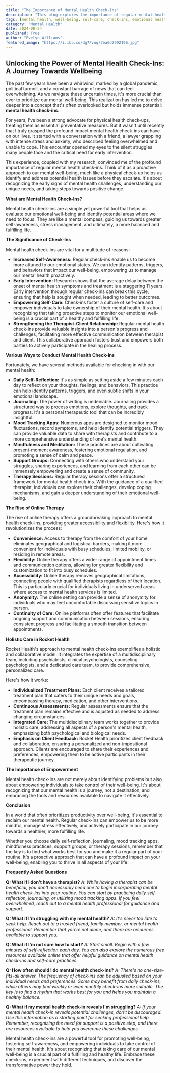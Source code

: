 ```yaml
---
title: "The Importance of Mental Health Check-Ins"
description: "This blog explores the importance of regular mental health check-ins as a crucial step towards prioritizing and maintaining emotional well-being. It provides various techniques for conducting check-ins, emphasizes the benefits of early intervention, and discusses the growing role of online therapy in making mental health care more accessible and flexible."
tags: [mental health, well-being, self-care, check-ins, emotional health, therapy, online therapy, stress management, mental health awareness, mindfulness]
category: "Mental Health"
date: 2024-08-24
published: True
author: "Evelyn Williams"
featured_image: "https://i.ibb.co/dg7Fvnq/7ea6d2992196.jpg"
---
```


##  Unlocking the Power of Mental Health Check-Ins: A Journey Towards Wellbeing

The past few years have been a whirlwind, marked by a global pandemic, political turmoil, and a constant barrage of news that can feel overwhelming. As we navigate these uncertain times, it's more crucial than ever to prioritize our mental well-being. This realization has led me to delve deeper into a concept that's often overlooked but holds immense potential: **mental health check-ins**.  

For years, I've been a strong advocate for physical health check-ups,  treating them as essential preventative measures. But it wasn't until recently that I truly grasped the profound impact mental health check-ins can have on our lives. It started with a conversation with a friend, a lawyer grappling with intense stress and anxiety, who described feeling overwhelmed and unable to cope.  This encounter opened my eyes to the silent struggles many people face and the critical need for early intervention.  

This experience, coupled with my research, convinced me of the profound importance of regular mental health check-ins. Think of it as a proactive approach to our mental well-being, much like a physical check-up helps us identify and address potential health issues before they escalate. It's about recognizing the early signs of mental health challenges, understanding our unique needs, and taking steps towards positive change.

**What are Mental Health Check-Ins?**

Mental health check-ins are a simple yet powerful tool that helps us evaluate our emotional well-being and identify potential areas where we need to focus. They are like a mental compass, guiding us towards greater self-awareness, stress management, and ultimately, a more balanced and fulfilling life. 

**The Significance of Check-Ins**

Mental health check-ins are vital for a multitude of reasons:

* **Increased Self-Awareness:** Regular check-ins enable us to become more attuned to our emotional states. We can identify patterns, triggers, and behaviors that impact our well-being, empowering us to manage our mental health proactively. 
* **Early Intervention:**  Research shows that the average delay between the onset of mental health symptoms and treatment is a staggering 11 years.  Early intervention through regular check-ins can break this cycle, ensuring that help is sought when needed, leading to better outcomes.
* **Empowering Self-Care:** Check-ins foster a culture of self-care and empower individuals to take ownership of their mental health. It's about recognizing that taking proactive steps to monitor our emotional well-being is a crucial part of a healthy and fulfilling life.
* **Strengthening the Therapist-Client Relationship:**  Regular mental health check-ins provide valuable insights into a person's progress and challenges, facilitating more effective communication between therapist and client. This collaborative approach fosters trust and empowers both parties to actively participate in the healing process. 

**Various Ways to Conduct Mental Health Check-Ins**

Fortunately, we have several methods available for checking in with our mental health: 

* **Daily Self-Reflection:** It's as simple as setting aside a few minutes each day to reflect on your thoughts, feelings, and behaviors.  This practice can help identify patterns, triggers, and even subtle shifts in your emotional landscape.
* **Journaling:** The power of writing is undeniable.  Journaling provides a structured way to process emotions, explore thoughts, and track progress.  It's a personal therapeutic tool that can be incredibly insightful. 
* **Mood Tracking Apps:**  Numerous apps are designed to monitor mood fluctuations, record symptoms, and help identify potential triggers. They can provide valuable data to share with therapists and contribute to a more comprehensive understanding of one's mental health.
* **Mindfulness and Meditation:**  These practices are about cultivating present-moment awareness, fostering emotional regulation, and promoting a sense of calm and peace. 
* **Support Groups:** Connecting with others who understand your struggles, sharing experiences, and learning from each other can be immensely empowering and create a sense of community.
* **Therapy Sessions:** Regular therapy sessions offer a structured framework for mental health check-ins.  With the guidance of a qualified therapist, individuals can explore their challenges, develop coping mechanisms, and gain a deeper understanding of their emotional well-being.

**The Rise of Online Therapy**

The rise of online therapy offers a groundbreaking approach to mental health check-ins,  providing greater accessibility and flexibility. Here's how it revolutionizes the process:

* **Convenience:**  Access to therapy from the comfort of your home eliminates geographical and logistical barriers, making it more convenient for individuals with busy schedules, limited mobility, or residing in remote areas.
* **Flexibility:**  Online therapy offers a wider range of appointment times and communication options, allowing for greater flexibility and customization to fit into busy schedules.
* **Accessibility:**  Online therapy removes geographical limitations, connecting people with qualified therapists regardless of their location. This is particularly crucial for individuals living in underserved areas where access to mental health services is limited. 
* **Anonymity:**  The online setting can provide a sense of anonymity for individuals who may feel uncomfortable discussing sensitive topics in person. 
* **Continuity of Care:**  Online platforms often offer features that facilitate ongoing support and communication between sessions, ensuring consistent progress and facilitating a smooth transition between appointments. 

**Holistic Care in Rocket Health**

Rocket Health's approach to mental health check-ins exemplifies a holistic and collaborative model.  It integrates the expertise of a multidisciplinary team, including psychiatrists, clinical psychologists, counseling psychologists, and a dedicated care team, to provide comprehensive, personalized care.  

Here's how it works:

* **Individualized Treatment Plans:**  Each client receives a tailored treatment plan that caters to their unique needs and goals, encompassing therapy, medication, and other interventions.
* **Continuous Assessments:**  Regular assessments ensure that the treatment plan remains effective and is adjusted as needed to address changing circumstances.
* **Integrated Care:**  The multidisciplinary team works together to provide holistic care, addressing all aspects of a person's mental health, emphasizing both psychological and biological needs.
* **Emphasis on Client Feedback:**  Rocket Health prioritizes client feedback and collaboration, ensuring a personalized and non-impositional approach. Clients are encouraged to share their experiences and preferences, empowering them to be active participants in their therapeutic journey. 

**The Importance of  Empowerment**

Mental health check-ins are not merely about identifying problems but also about empowering individuals to take control of their well-being.  It's about recognizing that our mental health is a journey, not a destination, and embracing the tools and resources available to navigate it effectively. 

**Conclusion**

In a world that often prioritizes productivity over well-being, it's essential to reclaim our mental health. Regular check-ins can empower us to be more mindful,  manage stress effectively, and actively participate in our journey towards a healthier, more fulfilling life.   

Whether you choose daily self-reflection, journaling, mood tracking apps, mindfulness practices, support groups, or therapy sessions, remember that the key is to find what works best for you and make it a regular part of your routine.  It's a proactive approach that can have a profound impact on your well-being, enabling you to thrive in all aspects of your life. 

**Frequently Asked Questions**

**Q: What if I don't have a therapist?**
*A: While having a therapist can be beneficial, you don't necessarily need one to begin incorporating mental health check-ins into your routine. You can start by practicing daily self-reflection, journaling, or utilizing mood tracking apps. If you feel overwhelmed, reach out to a mental health professional for guidance and support.*

**Q: What if I'm struggling with my mental health?**
*A:  It's never too late to seek help.  Reach out to a trusted friend, family member, or mental health professional.  Remember that you're not alone, and there are resources available to support you.*

**Q: What if I'm not sure how to start?**
*A:  Start small.  Begin with a few minutes of self-reflection each day. You can also explore the numerous free resources available online that offer helpful guidance on mental health check-ins and self-care practices.*

**Q: How often should I do mental health check-ins?**
*A:  There's no one-size-fits-all answer.  The frequency of check-ins can be adjusted based on your individual needs and preferences.  Some may benefit from daily check-ins, while others may find weekly or even monthly check-ins more suitable.  The key is to find a rhythm that works best for you and helps you maintain a healthy balance.*

**Q: What if my mental health check-in reveals I'm struggling?**
*A:  If your mental health check-in reveals potential challenges, don't be discouraged.  Use this information as a starting point for seeking professional help.  Remember, recognizing the need for support is a positive step, and there are resources available to help you overcome these challenges.*


Mental health check-ins are a powerful tool for promoting well-being, fostering self-awareness, and empowering individuals to take control of their mental health.  It's about recognizing that taking care of our mental well-being is a crucial part of a fulfilling and healthy life. Embrace these check-ins, experiment with different techniques, and discover the transformative power they hold.
